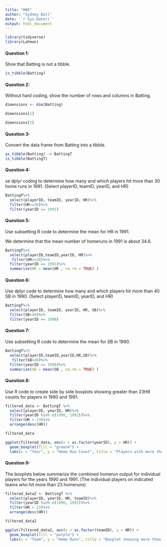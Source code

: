 ```yaml
---
title: "HW5"
author: "Sydney Ball"
date: '`r Sys.Date()`'
output: html_document
---
```


```r
library(tidyverse)
library(Lahman)
```

#### Question 1:
Shoe that Batting is not a tibble.
```r
is_tibble(Batting)
```

#### Question 2:
Without hard coding, show the number of rows and columns in Batting.
```r
dimensions <- dim(Batting)

dimensions[1]

dimensions[2]
```

#### Question 3:
Convert the data frame from Batting into a tibble.
```r
as_tibble(Batting) -> BattingT
is_tibble(BattingT)
```

#### Question 4:
se dplyr coding to determine how many and which players hit more than 30 home runs in 1991. (Select playerID, teamID, yearID, and HR)
```r
BattingT%>%
  select(playerID, teamID, yearID, HR)%>%
  filter(HR>=30)%>%
  filter(yearID == 1991)
```

#### Question 5:
Use subsetting R code to determine the mean for HR in 1991.

We determine that the mean number of homeruns in 1991 is about 34.6.
```r
BattingT%>%
  select(playerID,teamID,yearID, HR)%>%
   filter(HR>=30)%>%
  filter(yearID == 1991)%>%
  summarize(HR = mean(HR , na.rm = TRUE) ) 
```

#### Question 6:
Use dplyr code to determine how many and which players hit more than 40 SB in 1990. (Select playerID, teamID, yearID, and HR)
```r
BattingT%>%
  select(playerID, teamID, yearID, HR, SB)%>%
  filter(SB>40)%>%
  filter(yearID == 1990)
```

#### Question 7:
Use subsetting R code to determine the mean for SB in 1990.
```r
BattingT%>%
  select(playerID,teamID,yearID,HR,SB)%>%
   filter(SB>40)%>%
  filter(yearID == 1990)%>%
  summarize(SB = mean(SB , na.rm = TRUE) ) 
```

#### Question 8:
Use R code to create side by side boxplots showing greater than 23HR counts for players in 1990 and 1991.
```r
filtered_data <- BattingT %>%
  select(playerID, yearID, HR)%>%
  filter(yearID %in% c(1990, 1991))%>%
  filter(HR > 23)%>%
  arrange(desc(HR))

filtered_data

ggplot(filtered_data, aes(x = as.factor(yearID), y = HR)) +
  geom_boxplot(fill = "green4") +
  labs(x = "Year", y = "Home Run Count", title = "Players with more than 23 Home Runs in 1990 and 1991")
```

#### Question 9:
The boxplots below summarize the combined homerun output for individual players for the years 1990 and 1991. (The individual players on indicated teams who hit more than 23 homeruns)
```r
filtered_data2 <- BattingT %>%
  select(playerID, yearID, HR, teamID)%>%
  filter(yearID %in% c(1990, 1991))%>%
  filter(HR > 23)%>%
  arrange(desc(HR))

filtered_data2

ggplot(filtered_data2, aes(x = as.factor(teamID), y = HR)) +
  geom_boxplot(fill = "purple") +
  labs(x = "Team", y = "Home Runs", title = "Boxplot showing more than 23 HRs in 1990 and 1991")
```




























